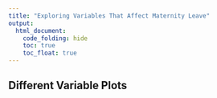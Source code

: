 ```yaml
---
title: "Exploring Variables That Affect Maternity Leave"
output: 
  html_document:
    code_folding: hide
    toc: true
    toc_float: true
---
```


## Different Variable Plots